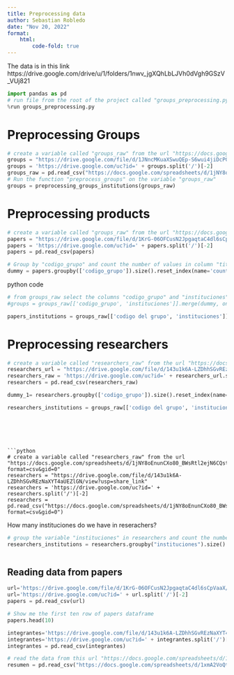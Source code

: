 ```yaml
---
title: Preprocessing data
author: Sebastian Robledo
date: "Nov 20, 2022"
format:
    html:   
        code-fold: true
---
```


The data is in this link
https://drive.google.com/drive/u/1/folders/1nwv_jgXQhLbLJVh0dVgh9GSzV_VUj821

```python
import pandas as pd
# run file from the root of the project called "groups_preprocessing.py"
%run groups_preprocessing.py
```


# Preprocessing Groups
```python
# create a variable called "groups_raw" from the url "https://docs.google.com/spreadsheets/d/1jNY8oEnunCXo80_BWsRtl2ejN6CQstWgs4quDNQpE8Y/export?format=csv&gid=0"
groups = "https://drive.google.com/file/d/1JNncMKuaXSwuQEp-S6wui4jiDcPGoCkU/view?usp=sharing"
groups = 'https://drive.google.com/uc?id=' + groups.split('/')[-2]
groups_raw = pd.read_csv("https://docs.google.com/spreadsheets/d/1jNY8oEnunCXo80_BWsRtl2ejN6CQstWgs4quDNQpE8Y/export?format=csv&gid=0")
# Run the function "preprocess_groups" on the variable "groups_raw"
groups = preprocessing_groups_institutions(groups_raw)
```

# Preprocessing products
```python
# create a variable called "groups_raw" from the url "https://docs.google.com/spreadsheets/d/1jNY8oEnunCXo80_BWsRtl2ejN6CQstWgs4quDNQpE8Y/export?format=csv&gid=0"
papers = "https://drive.google.com/file/d/1KrG-06OFCusN2JpgaqtaC4dl6sCpVaaX/view?usp=share_link"
papers = 'https://drive.google.com/uc?id=' + papers.split('/')[-2]
papers = pd.read_csv(papers)

# Group by "codigo_grupo" and count the number of values in column "titulo", save the data in dataframe called "dummy"
dummy = papers.groupby(['codigo_grupo']).size().reset_index(name='counts')
```

python code
```python
# from groups_raw select the columns "codigo_grupo" and "instituciones", and merge with dummy by "codigo_grupo" and "codigo del grupo"
#groups = groups_raw[['codigo_grupo', 'instituciones']].merge(dummy, on='codigo_grupo')

papers_institutions = groups_raw[['codigo del grupo', 'instituciones']].merge(dummy, left_on='codigo del grupo', right_on= 'codigo_grupo')
```
# Preprocessing researchers

```python
# create a variable called "researchers_raw" from the url "https://docs.google.com/spreadsheets/d/1jNY8oEnunCXo80_BWsRtl2ejN6CQstWgs4quDNQpE8Y/export?format=csv&gid=0"
researchers_url = "https://drive.google.com/file/d/143u1k6A-LZDhhSGvREzNaXYT4aUEZlGN/view?usp=share_link"
researchers_raw = 'https://drive.google.com/uc?id=' + researchers_url.split('/')[-2]
researchers = pd.read_csv(researchers_raw)
```

```python
dummy_1= researchers.groupby(['codigo_grupo']).size().reset_index(name='counts')

researchers_institutions = groups_raw[['codigo del grupo', 'instituciones']].merge(dummy_1, left_on='codigo del grupo', right_on= 'codigo_grupo', how='left')
```
```





```python
# create a variable called "researchers_raw" from the url "https://docs.google.com/spreadsheets/d/1jNY8oEnunCXo80_BWsRtl2ejN6CQstWgs4quDNQpE8Y/export?format=csv&gid=0"
researchers = "https://drive.google.com/file/d/143u1k6A-LZDhhSGvREzNaXYT4aUEZlGN/view?usp=share_link"
researchers = 'https://drive.google.com/uc?id=' + researchers.split('/')[-2]
researchers = pd.read_csv("https://docs.google.com/spreadsheets/d/1jNY8oEnunCXo80_BWsRtl2ejN6CQstWgs4quDNQpE8Y/export?format=csv&gid=0")
```

How many instituciones do we have in reserachers?
```python
# group the variable "instituciones" in researchers and count the number of rows in each group and sort them in descending order and save the result in a variable called "researchers_institutions"
researchers_institutions = researchers.groupby("instituciones").size().sort_values(ascending=False)
```



```python

```




## Reading data from papers
```python
url='https://drive.google.com/file/d/1KrG-06OFCusN2JpgaqtaC4dl6sCpVaaX/view?usp=share_link'
url='https://drive.google.com/uc?id=' + url.split('/')[-2]
papers = pd.read_csv(url)
```

```python
# Show me the first ten row of papers dataframe
papers.head(10)
```

```python
integrantes='https://drive.google.com/file/d/143u1k6A-LZDhhSGvREzNaXYT4aUEZlGN/view?usp=share_link'
integrantes='https://drive.google.com/uc?id=' + integrantes.split('/')[-2]
integrantes = pd.read_csv(integrantes)
```

```python
# read the data from this url "https://docs.google.com/spreadsheets/d/1xmA2VoQt3-cOC2b2-s3JQqt28XkS2Uz7erI2lriC-ys/export?format=csv&gid=1353066533" and remove the first row
resumen = pd.read_csv("https://docs.google.com/spreadsheets/d/1xmA2VoQt3-cOC2b2-s3JQqt28XkS2Uz7erI2lriC-ys/export?format=csv&gid=1353066533", skiprows=1)
```


